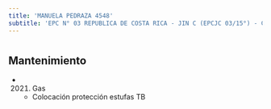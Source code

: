 ```yaml
---
title: 'MANUELA PEDRAZA 4548'
subtitle: 'EPC N° 03 REPUBLICA DE COSTA RICA - JIN C (EPCJC 03/15°) - CECIE N° 15'
---
```


#


## Mantenimiento

*  (2021) Gas 
    + Colocación protección estufas TB



